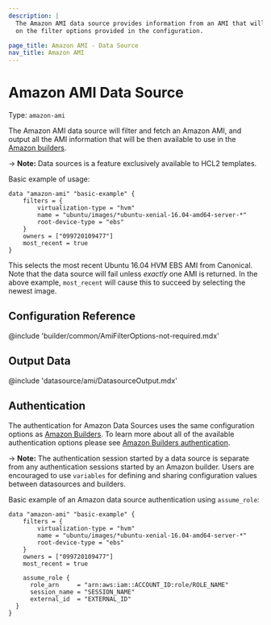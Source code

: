 ```yaml
---
description: |
  The Amazon AMI data source provides information from an AMI that will be fetched based
  on the filter options provided in the configuration.

page_title: Amazon AMI - Data Source
nav_title: Amazon AMI
---
```


# Amazon AMI Data Source

Type: `amazon-ami`

The Amazon AMI data source will filter and fetch an Amazon AMI, and output all the AMI information that will
be then available to use in the [Amazon builders](/packer/plugins/builders/amazon).

-> **Note:** Data sources is a feature exclusively available to HCL2 templates.

Basic example of usage:

```hcl
data "amazon-ami" "basic-example" {
    filters = {
        virtualization-type = "hvm"
        name = "ubuntu/images/*ubuntu-xenial-16.04-amd64-server-*"
        root-device-type = "ebs"
    }
    owners = ["099720109477"]
    most_recent = true
}
```
This selects the most recent Ubuntu 16.04 HVM EBS AMI from Canonical. Note that the data source will fail unless
*exactly* one AMI is returned. In the above example, `most_recent` will cause this to succeed by selecting the newest image.

## Configuration Reference

@include 'builder/common/AmiFilterOptions-not-required.mdx'

## Output Data

@include 'datasource/ami/DatasourceOutput.mdx'

## Authentication

The authentication for Amazon Data Sources uses the same configuration options as [Amazon Builders](/packer/plugins/builders/amazon). To learn more about all of the available authentication options please see [Amazon Builders authentication](/packer/plugins/builders/amazon#authentication).

-> **Note:** The authentication session started by a data source is separate from any authentication sessions started by an Amazon builder. Users are encouraged to use `variables` for defining and sharing configuration values between datasources and builders.

Basic example of an Amazon data source authentication using `assume_role`:

```hcl
data "amazon-ami" "basic-example" {
    filters = {
        virtualization-type = "hvm"
        name = "ubuntu/images/*ubuntu-xenial-16.04-amd64-server-*"
        root-device-type = "ebs"
    }
    owners = ["099720109477"]
    most_recent = true

    assume_role {
      role_arn     = "arn:aws:iam::ACCOUNT_ID:role/ROLE_NAME"
      session_name = "SESSION_NAME"
      external_id  = "EXTERNAL_ID"
  }
}
```
